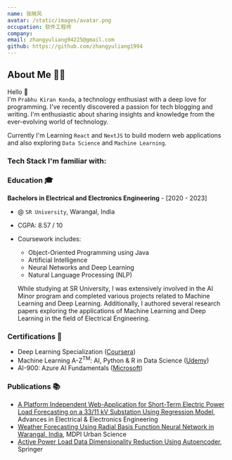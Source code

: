 ```yaml
---
name: 张晓风
avatar: /static/images/avatar.png
occupation: 软件工程师
company:
email: zhangyuliang94225@gmail.com
github: https://github.com/zhangyuliang1994
---
```



## About Me 👨‍💻

Hello <span className="wave">👋</span>  
I'm `Prabhu Kiran Konda`, a technology enthusiast with a deep love for programming. I've recently discovered a passion for tech blogging and writing. I'm enthusiastic about sharing insights and knowledge from the ever-evolving world of technology.

Currently I'm Learning `React` and `NextJS` to build modern web applications and also exploring `Data Science` and `Machine Learning`.

### Tech Stack I'm familiar with:

<FamiliarTechStack />

### Education 🎓

**Bachelors in Electrical and Electronics Engineering** - [2020 - 2023]

- @ `SR University`, Warangal, India
- CGPA: 8.57 / 10
- Coursework includes:

  - Object-Oriented Programming using Java
  - Artificial Intelligence
  - Neural Networks and Deep Learning
  - Natural Language Processing (NLP)

  While studying at SR University, I was extensively involved in the AI Minor program and completed various projects related to Machine Learning and Deep Learning. Additionally, I authored several research papers exploring the applications of Machine Learning and Deep Learning in the field of Electrical Engineering.

### Certifications 🏅

- Deep Learning Specialization ([Coursera](https://www.coursera.org/account/accomplishments/specialization/certificate/DYAT64RBNY2R))
- Machine Learning A-Z<sup>TM</sup>: AI, Python & R in Data Science ([Udemy](https://www.udemy.com/certificate/UC-1da0a923-8fb4-41a7-9166-c13adb00d2ad/))
- AI-900: Azure AI Fundamentals ([Microsoft](https://www.credly.com/badges/46b6842f-597c-4079-a876-fcd6ec7dd653?source=linked_in_profile))

### Publications 📚

- [A Platform Independent Web-Application for Short-Term Electric Power Load Forecasting on a 33/11 kV Substation Using Regression Model](http://advances.utc.sk/index.php/AEEE/article/view/4561), Advances in Electrical & Electronics Engineering
- [Weather Forecasting Using Radial Basis Function Neural Network in Warangal, India](https://www.mdpi.com/2413-8851/7/3/68), MDPI Urban Science
- [Active Power Load Data Dimensionality Reduction Using Autoencoder](https://link.springer.com/chapter/10.1007/978-981-99-2066-2_22), Springer
